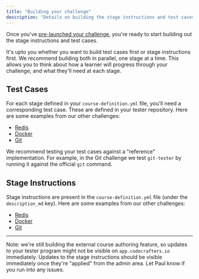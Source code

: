 ```yaml
---
title: "Building your challenge"
description: "Details on building the stage instructions and test cases for your challenge."
---
```


Once you've [pre-launched your challenge](/authoring-challenges/pre-launching-your-challenge), you're ready to start building out the
stage instructions and test cases.

It's upto you whether you want to build test cases first or stage instructions first. We recommend building both in parallel, one stage at a time. This allows
you to think about how a learner will progress through your challenge, and what they'll need at each stage.

## Test Cases

For each stage defined in your `course-definition.yml` file, you'll need a corresponding test case. These are defined in your tester repository. Here
are some examples from our other challenges:

- [Redis](https://github.com/codecrafters-io/redis-tester)
- [Docker](https://github.com/codecrafters-io/docker-tester)
- [Git](https://github.com/codecrafters-io/git-tester)

We recommend testing your test cases against a "reference" implementation. For example, in the Git challenge we test `git-tester` by running it against the official
`git` command.

## Stage Instructions

Stage instructions are present in the `course-definition.yml` file (under the `description_md` key). Here are some examples from our other challenges:

- [Redis](https://github.com/codecrafters-io/build-your-own-redis/blob/main/course-definition.yml)
- [Docker](https://github.com/codecrafters-io/build-your-own-docker/blob/main/course-definition.yml)
- [Git](https://github.com/codecrafters-io/build-your-own-git/blob/main/course-definition.yml)

---

Note: we're still building the external course authoring feature, so updates to your tester program might not be visible on `app.codecrafters.io` immediately. Updates to the stage
instructions should be visible immediately once they're "applied" from the admin area. Let Paul know if you run into any issues.
